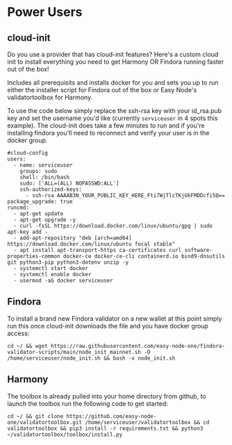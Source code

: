 # Power Users

## cloud-init
Do you use a provider that has cloud-init features? Here's a custom cloud init to install everything you need to get Harmony OR Findora running faster out of the box!  

Includes all prerequisits and installs docker for you and sets you up to run either the installer script for Findora out of the box or Easy Node's validatortoolbox for Harmony.  

To use the code below simply replace the ssh-rsa key with your id_rsa.pub key and set the username you'd like (currently `serviceuser` in 4 spots this example). The cloud-init does take a few minutes to run and if you're installing findora you'll need to reconnect and verify your user is in the docker group.

```text
#cloud-config
users:
  - name: serviceuser
    groups: sudo
    shell: /bin/bash
    sudo: ['ALL=(ALL) NOPASSWD:ALL']
    ssh-authorized-keys:
      - ssh-rsa AAAAB3N_YOUR_PUBLIC_KEY_HERE_Fti7WjTlcTKjUkFMDDcfi5Q==
package_upgrade: true
runcmd:
  - apt-get update
  - apt-get upgrade -y
  - curl -fsSL https://download.docker.com/linux/ubuntu/gpg | sudo apt-key add -
  - add-apt-repository "deb [arch=amd64] https://download.docker.com/linux/ubuntu focal stable"
  - apt install apt-transport-https ca-certificates curl software-properties-common docker-ce docker-ce-cli containerd.io bind9-dnsutils git python3-pip python3-dotenv unzip -y
  - systemctl start docker
  - systemctl enable docker
  - usermod -aG docker serviceuser
  ```

## Findora
To install a brand new Findora validator on a new wallet at this point simply run this once cloud-init downloads the file and you have docker group access:

```text
cd ~/ && wget https://raw.githubusercontent.com/easy-node-one/findora-validator-scripts/main/node_init_mainnet.sh -O /home/serviceuser/node_init.sh && bash -x node_init.sh
```

## Harmony
The toolbox is already pulled into your home directory from github, to launch the toolbox run the following code to get started:

```text
cd ~/ && git clone https://github.com/easy-node-one/validatortoolbox.git /home/serviceuser/validatortoolbox && cd validatortoolbox && pip3 install -r requirements.txt && python3 ~/validatortoolbox/toolbox/install.py
```
